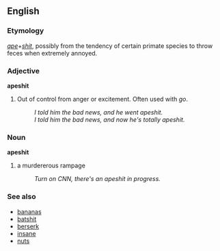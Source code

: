 ==English==

===Etymology===
''[[ape]]''+''[[shit]]'', possibly from the tendency of certain primate species to throw feces when extremely annoyed.

===Adjective===
'''apeshit'''

# {{slang}} Out of control from anger or excitement.  Often used with ''go''.
#: ''I told him the bad news, and he went apeshit.''
#: ''I told him the bad news, and now he's totally apeshit.''

===Noun===
'''apeshit'''

# {{slang}} a murdererous rampage
#: ''Turn on CNN, there's an apeshit in progress.''

===See also===
*[[bananas]]
*[[batshit]]
*[[berserk]]
*[[insane]]
*[[nuts]]